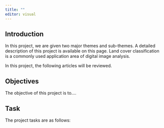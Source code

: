 ```yaml
---
title: ""
editor: visual
---
```


## Introduction

In this project, we are given two major themes and sub-themes. A detailed description of this project is available on this page. Land cover classification is a commonly used application area of digital image analysis.

In this project, the following articles will be reviewed.

## Objectives

The objective of this project is to....

## Task

The project tasks are as follows:
